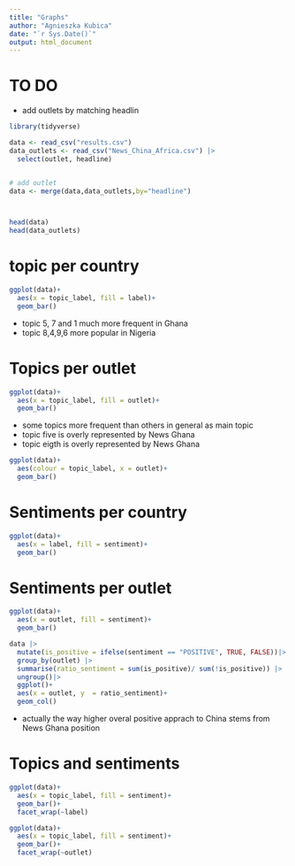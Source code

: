 ```yaml
---
title: "Graphs"
author: "Agnieszka Kubica"
date: "`r Sys.Date()`"
output: html_document
---
```


# TO DO
- add outlets by matching headlin

```r
library(tidyverse)
```

```r
data <- read_csv("results.csv")
data_outlets <- read_csv("News_China_Africa.csv") |>
  select(outlet, headline)


# add outlet
data <- merge(data,data_outlets,by="headline")



head(data)
head(data_outlets)
```

# topic per country
```r
ggplot(data)+
  aes(x = topic_label, fill = label)+
  geom_bar()
```
- topic 5, 7 and 1 much more frequent in Ghana
- topic 8,4,9,6 more popular in Nigeria 


# Topics per outlet
```r
ggplot(data)+
  aes(x = topic_label, fill = outlet)+
  geom_bar()
```
- some topics more frequent than others in general as main topic
- topic five is overly represented by News Ghana
- topic eigth is overly represented by News Ghana

```r
ggplot(data)+
  aes(colour = topic_label, x = outlet)+
  geom_bar()
```

# Sentiments per country
```r
ggplot(data)+
  aes(x = label, fill = sentiment)+
  geom_bar()
```


# Sentiments per outlet
```r
ggplot(data)+
  aes(x = outlet, fill = sentiment)+
  geom_bar()
```
```r
data |>
  mutate(is_positive = ifelse(sentiment == "POSITIVE", TRUE, FALSE))|>
  group_by(outlet) |>
  summarise(ratio_sentiment = sum(is_positive)/ sum(!is_positive)) |>
  ungroup()|>
  ggplot()+
  aes(x = outlet, y  = ratio_sentiment)+
  geom_col()
```
- actually the way higher overal positive apprach to China stems from News Ghana position

# Topics and sentiments

```r
ggplot(data)+
  aes(x = topic_label, fill = sentiment)+
  geom_bar()+
  facet_wrap(~label)
```
```r
ggplot(data)+
  aes(x = topic_label, fill = sentiment)+
  geom_bar()+
  facet_wrap(~outlet)
```



